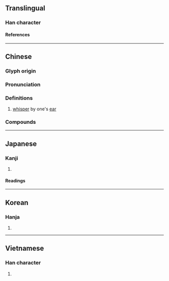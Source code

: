 {{character info}}
==Translingual==

===Han character===
{{Han char|rn=30|rad=口|as=06|sn=9|four=60401|canj=RSJ|ids=⿱口耳}}

====References====
{{Han ref|kx=0185.240|dkj=03527|dj=0405.220|hdz=10612.050|uh=54A0}}

----

==Chinese==
{{zh-forms}}

===Glyph origin===
{{Han etym}}

===Pronunciation===
{{zh-pron
|m=qì
|c=cap1
|mc=y
|oc=2+1
|ma=
|cat=
}}

===Definitions===
{{zh-hanzi}}

# [[whisper]] by one's [[ear]]

===Compounds===
{{zh-der|咠咠}}
----

==Japanese==

===Kanji===
{{ja-kanji|grade=|rs=口06}}

# {{rfdef|ja|sort=口06}}

====Readings====
{{ja-readings
|on=しゅう, ゆう
|kun=ささやく, そしる
}}

----

==Korean==

===Hanja===
{{ko-hanja|집}}

# {{rfdef|ko|sort=口06}}

----

==Vietnamese==

===Han character===
{{vi-readings|rs=口06|reading=nghiện}}

# {{rfdef|vi|sort=口06}}